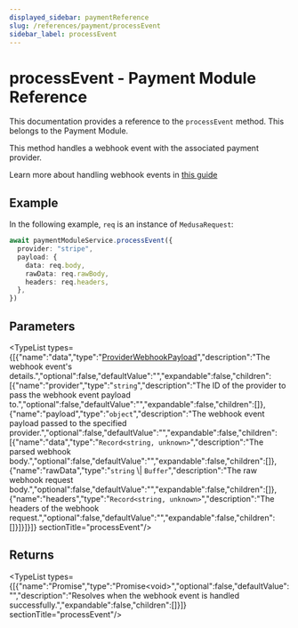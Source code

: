 ```yaml
---
displayed_sidebar: paymentReference
slug: /references/payment/processEvent
sidebar_label: processEvent
---
```



# processEvent - Payment Module Reference

This documentation provides a reference to the `processEvent` method. This belongs to the Payment Module.

This method handles a webhook event with the associated payment provider.

Learn more about handling webhook events in [this guide](https://docs.medusajs.com/experimental/payment/webhook-events/)

## Example

In the following example, `req` is an instance of `MedusaRequest`:

```ts
await paymentModuleService.processEvent({
  provider: "stripe",
  payload: {
    data: req.body,
    rawData: req.rawBody,
    headers: req.headers,
  },
})
```

## Parameters

<TypeList types={[{"name":"data","type":"[ProviderWebhookPayload](../../interfaces/payment.ProviderWebhookPayload.mdx)","description":"The webhook event's details.","optional":false,"defaultValue":"","expandable":false,"children":[{"name":"provider","type":"`string`","description":"The ID of the provider to pass the webhook event payload to.","optional":false,"defaultValue":"","expandable":false,"children":[]},{"name":"payload","type":"`object`","description":"The webhook event payload passed to the specified provider.","optional":false,"defaultValue":"","expandable":false,"children":[{"name":"data","type":"`Record<string, unknown>`","description":"The parsed webhook body.","optional":false,"defaultValue":"","expandable":false,"children":[]},{"name":"rawData","type":"`string` \\| `Buffer`","description":"The raw webhook request body.","optional":false,"defaultValue":"","expandable":false,"children":[]},{"name":"headers","type":"`Record<string, unknown>`","description":"The headers of the webhook request.","optional":false,"defaultValue":"","expandable":false,"children":[]}]}]}]}  sectionTitle="processEvent"/>

## Returns

<TypeList types={[{"name":"Promise","type":"Promise&#60;void&#62;","optional":false,"defaultValue":"","description":"Resolves when the webhook event is handled successfully.","expandable":false,"children":[]}]}  sectionTitle="processEvent"/>
